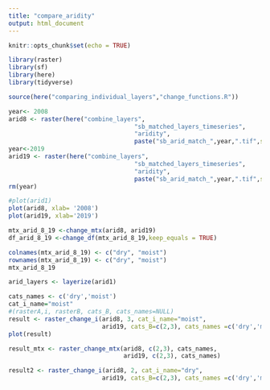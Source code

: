```yaml
---
title: "compare_aridity"
output: html_document
---
```


```r
knitr::opts_chunk$set(echo = TRUE)

library(raster)
library(sf)
library(here)
library(tidyverse)
```

```r
source(here("comparing_individual_layers","change_functions.R"))
```

```r
year<- 2008
arid8 <- raster(here("combine_layers",
                                   "sb_matched_layers_timeseries",
                                   "aridity",
                                   paste("sb_arid_match_",year,".tif",sep="")))
year<-2019
arid19 <- raster(here("combine_layers",
                                   "sb_matched_layers_timeseries",
                                   "aridity",
                                   paste("sb_arid_match_",year,".tif",sep="")))
rm(year)

#plot(arid1)
plot(arid8, xlab= '2008')
plot(arid19, xlab='2019')
```


```r
mtx_arid_8_19 <-change_mtx(arid8, arid19)
df_arid_8_19 <-change_df(mtx_arid_8_19,keep_equals = TRUE)

```


```r
colnames(mtx_arid_8_19) <- c("dry", "moist")
rownames(mtx_arid_8_19) <- c("dry", "moist")
mtx_arid_8_19
```


```r
arid_layers <- layerize(arid1)

```

```r
cats_names <- c('dry','moist')
cat_i_name="moist"
#(rasterA,i, rasterB, cats_B, cats_names=NULL)
result <- raster_change_i(arid8, 3, cat_i_name="moist", 
                          arid19, cats_B=c(2,3), cats_names =c('dry','moist') )
plot(result)
```



```r
result_mtx <- raster_change_mtx(arid8, c(2,3), cats_names,
                                arid19, c(2,3), cats_names)
```

```r
result2 <- raster_change_i(arid8, 2, cat_i_name="dry", 
                          arid19, cats_B=c(2,3), cats_names =c('dry','moist') )
```

